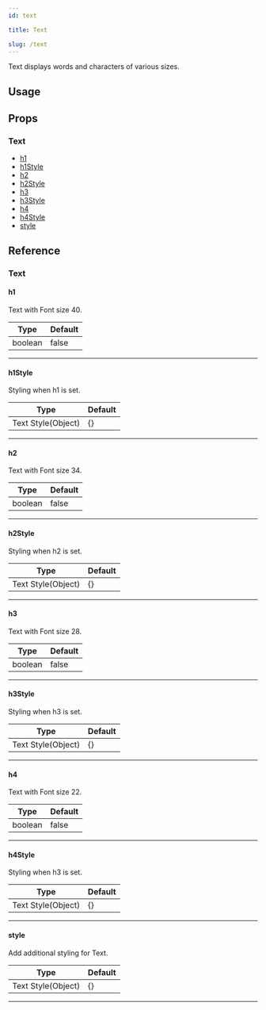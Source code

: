 ```yaml
---
id: text

title: Text

slug: /text
---
```






Text displays words and characters of various sizes.

## Usage

<Usage />

## Props

### Text

- [h1](#h1)
- [h1Style](#h1style)
- [h2](#h2)
- [h2Style](#h2style)
- [h3](#h3)
- [h3Style](#h3style)
- [h4](#h4)
- [h4Style](#h4style)
- [style](#style)

## Reference

### Text

#### h1

Text with Font size 40.

| Type    | Default |
| ------- | ------- |
| boolean | false   |

---

#### h1Style

Styling when h1 is set.

| Type               | Default |
| ------------------ | ------- |
| Text Style(Object) | {}      |

---

#### h2

Text with Font size 34.

| Type    | Default |
| ------- | ------- |
| boolean | false   |

---

#### h2Style

Styling when h2 is set.

| Type               | Default |
| ------------------ | ------- |
| Text Style(Object) | {}      |

---

#### h3

Text with Font size 28.

| Type    | Default |
| ------- | ------- |
| boolean | false   |

---

#### h3Style

Styling when h3 is set.

| Type               | Default |
| ------------------ | ------- |
| Text Style(Object) | {}      |

---

#### h4

Text with Font size 22.

| Type    | Default |
| ------- | ------- |
| boolean | false   |

---

#### h4Style

Styling when h3 is set.

| Type               | Default |
| ------------------ | ------- |
| Text Style(Object) | {}      |

---

#### style

Add additional styling for Text.

| Type               | Default |
| ------------------ | ------- |
| Text Style(Object) | {}      |

---
